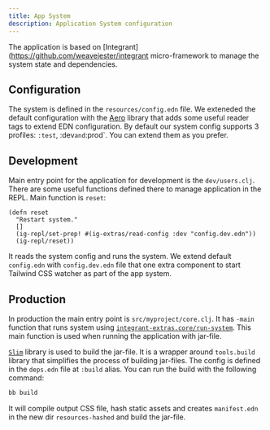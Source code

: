 ```yaml
---
title: App System
description: Application System configuration
---
```


The application is based on [Integrant](https://github.com/weavejester/integrant micro-framework to manage the system state and dependencies.

## Configuration

The system is defined in the `resources/config.edn` file. We exteneded the default configuration with the [Aero](https://github.com/juxt/aero) library
that adds some useful reader tags to extend EDN configuration. By default our system config supports 3 profiles: `:test`, :dev` and `:prod`.
You can extend them as you prefer.

## Development

Main entry point for the application for development is the `dev/users.clj`. There are some useful functions defined there to manage application in the REPL.
Main function is `reset`:

```
(defn reset
  "Restart system."
  []
  (ig-repl/set-prep! #(ig-extras/read-config :dev "config.dev.edn"))
  (ig-repl/reset))
```

It reads the system config and runs the system. We extend default `config.edn` with `config.dev.edn` file that one extra component to start Tailwind CSS watcher as part of the app system.

## Production

In production the main entry point is `src/myproject/core.clj`. It has `-main` function that runs system using [`integrant-extras.core/run-system`](https://github.com/abogoyavlensky/integrant-extras/blob/d075a98504199fb4c7830b1085b915d17109fdc3/src/integrant_extras/core.clj#L68-L75).
This main function is used when running the application with jar-file.

[`Slim`](https://github.com/abogoyavlensky/slim) library is used to build the jar-file. It is a wrapper around `tools.build` library that simplifies the process of building jar-files.
The config is defined in the `deps.edn` file at `:build` alias. You can run the build with the following command:

```bash
bb build
```

It will compile output CSS file, hash static assets and creates `manifest.edn` in the new dir `resources-hashed` and build the jar-file.
